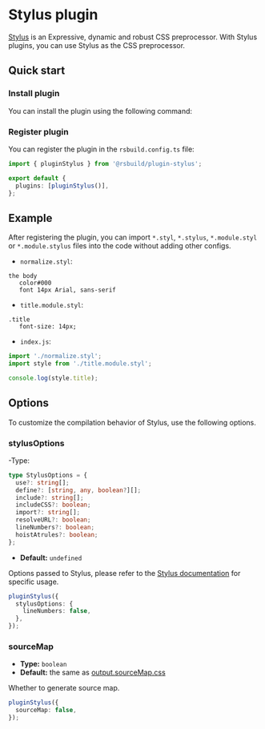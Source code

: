 # Stylus plugin


<SourceCode href="https://github.com/web-infra-dev/rsbuild/tree/main/packages/plugin-stylus" />

[Stylus](https://stylus-lang.com/) is an Expressive, dynamic and robust CSS preprocessor. With Stylus plugins, you can use Stylus as the CSS preprocessor.

## Quick start

### Install plugin

You can install the plugin using the following command:


<PackageManagerTabs command="add @rsbuild/plugin-stylus -D" />

### Register plugin

You can register the plugin in the `rsbuild.config.ts` file:

```ts title="rsbuild.config.ts"
import { pluginStylus } from '@rsbuild/plugin-stylus';

export default {
  plugins: [pluginStylus()],
};
```

## Example

After registering the plugin, you can import `*.styl`, `*.stylus`, `*.module.styl` or `*.module.stylus` files into the code without adding other configs.

- `normalize.styl`:

```styl
the body
   color#000
   font 14px Arial, sans-serif
```

- `title.module.styl`:

```styl
.title
   font-size: 14px;
```

- `index.js`:

```js
import './normalize.styl';
import style from './title.module.styl';

console.log(style.title);
```

## Options

To customize the compilation behavior of Stylus, use the following options.

### stylusOptions

-Type:

```ts
type StylusOptions = {
  use?: string[];
  define?: [string, any, boolean?][];
  include?: string[];
  includeCSS?: boolean;
  import?: string[];
  resolveURL?: boolean;
  lineNumbers?: boolean;
  hoistAtrules?: boolean;
};
```

- **Default:** `undefined`

Options passed to Stylus, please refer to the [Stylus documentation](https://stylus-lang.com/docs/js) for specific usage.

```ts
pluginStylus({
  stylusOptions: {
    lineNumbers: false,
  },
});
```

### sourceMap

- **Type:** `boolean`
- **Default:** the same as [output.sourceMap.css](/config/output/source-map)

Whether to generate source map.

```ts
pluginStylus({
  sourceMap: false,
});
```
